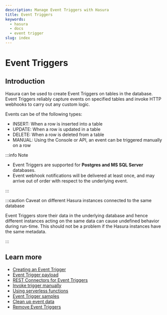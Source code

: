 ```yaml
---
description: Manage Event Triggers with Hasura
title: Event Triggers
keywords:
  - hasura
  - docs
  - event trigger
slug: index
---
```



# <EventTriggers /> Event Triggers

## Introduction

Hasura can be used to create Event Triggers on tables in the database. Event Triggers reliably capture events on
specified tables and invoke HTTP webhooks to carry out any custom logic.

<Thumbnail
  src="/img/event-triggers/data-triggers-arch.png"
  alt="Hasura Event Trigger architecture"
  width="900px"
  className="no-shadow"
/>

Events can be of the following types:

- INSERT: When a row is inserted into a table
- UPDATE: When a row is updated in a table
- DELETE: When a row is deleted from a table
- MANUAL: Using the Console or API, an event can be triggered manually on a row

:::info Note

- Event Triggers are supported for **Postgres and MS SQL Server** databases.
- Event webhook notifications will be delivered at least once, and may arrive out of order with respect to the
  underlying event.

:::

:::caution Caveat on different Hasura instances connected to the same database

Event Triggers store their data in the underlying database and hence different instances acting on the same data can
cause undefined behavior during run-time. This should not be a problem if the Hasura instances have the same metadata.

:::

## Learn more

- [Creating an Event Trigger](/event-triggers/create-trigger.mdx)
- [Event Trigger payload](/event-triggers/payload.mdx)
- [REST Connectors for Event Triggers](/event-triggers/rest-connectors.mdx)
- [Invoke trigger manually](/event-triggers/invoke-trigger-manually.mdx)
- [Using serverless functions](/event-triggers/serverless.mdx)
- [Event Trigger samples](/event-triggers/samples.mdx)
- [Clean up event data](/event-triggers/clean-up/index.mdx)
- [Remove Event Triggers](/event-triggers/remove-event-triggers.mdx)
